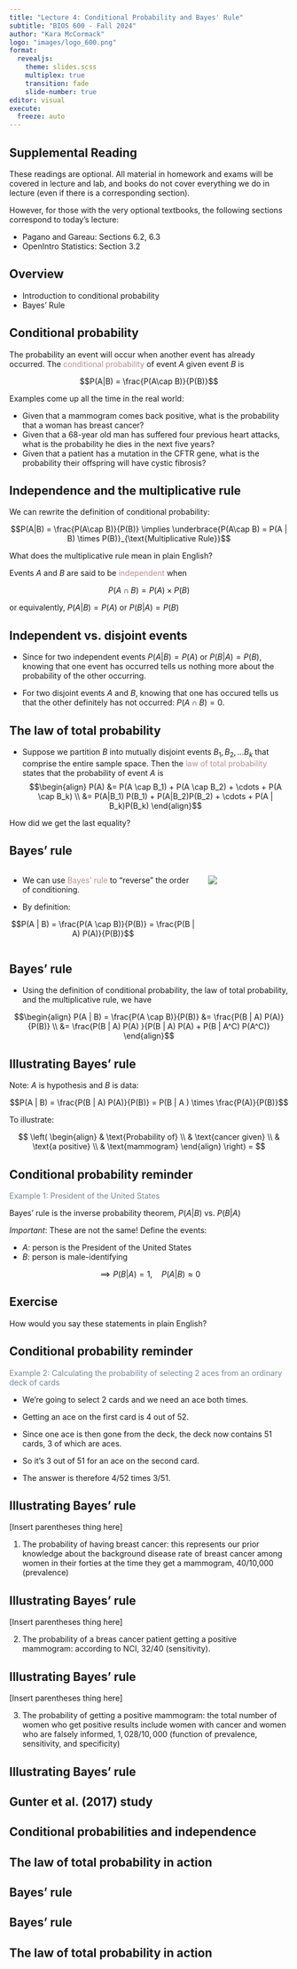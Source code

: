 ```yaml
---
title: "Lecture 4: Conditional Probability and Bayes' Rule"
subtitle: "BIOS 600 - Fall 2024"
author: "Kara McCormack"
logo: "images/logo_600.png"
format: 
  revealjs: 
    theme: slides.scss
    multiplex: true
    transition: fade
    slide-number: true
editor: visual
execute:
  freeze: auto
---
```


## Supplemental Reading

These readings are optional. All material in homework and exams will be covered in lecture and lab, and books do not cover everything we do in lecture (even if there is a corresponding section). 

However, for those with the very optional textbooks, the following sections correspond to today's lecture:

- Pagano and Gareau: Sections 6.2, 6.3
- OpenIntro Statistics: Section 3.2

## Overview

- Introduction to conditional probability
- Bayes' Rule

## Conditional probability

The probability an event will occur when another event has already occurred. The [conditional probability]{style="color: RosyBrown"} of event $A$ given event $B$ is

$$P(A|B) = \frac{P(A\cap B)}{P(B)}$$

Examples come up all the time in the real world:

- Given that a mammogram comes back positive, what is the probability that a woman has breast cancer?
- Given that a 68-year old man has suffered four previous heart attacks, what is the probability he dies in the next five years?
- Given that a patient has a mutation in the CFTR gene, what is the probability their offspring will have cystic fibrosis?

## Independence and the multiplicative rule {.smaller}

We can rewrite the definition of conditional probability:

$$P(A|B) = \frac{P(A\cap B)}{P(B)} \implies  \underbrace{P(A\cap B) = P(A | B) \times P(B)}_{\text{Multiplicative Rule}}$$

What does the multiplicative rule mean in plain English?

Events $A$ and $B$ are said to be [independent]{style="color: RosyBrown"} when 

$$P(A \cap B) = P(A) \times P(B)$$

or equivalently, $P(A|B) = P(A)$ or $P(B|A) = P(B)$

## Independent vs. disjoint events

- Since for two independent events $P(A|B) = P(A)$ or $P(B|A) = P(B)$, knowing that one event has occurred tells us nothing more about the probability of the other occurring. 

- For two disjoint events $A$ and $B$, knowing that one has occured tells us that the other definitely has not occurred: $P(A \cap B) = 0$. 

## The law of total probability

- Suppose we partition $B$ into mutually disjoint events $B_1, B_2, \ldots B_k$ that comprise the entire sample space. Then the [law of total probability]{style="color: RosyBrown"} states that the probability of event $A$ is 
$$\begin{align}
P(A) &= P(A \cap B_1) + P(A \cap B_2) + \cdots + P(A \cap B_k) \\
 &= P(A|B_1) P(B_1) + P(A|B_2)P(B_2) + \cdots + P(A | B_k)P(B_k)
\end{align}$$

How did we get the last equality?

## Bayes' rule

::: columns
::: {.column width="70%"}

- We can use [Bayes' rule]{style="color: RosyBrown"} to "reverse" the order of conditioning. 

- By definition:

$$P(A | B) = \frac{P(A \cap B)}{P(B)} = \frac{P(B | A) P(A)}{P(B)}$$
:::

::: {.column width="30%"}

![](images/lec-4/bayes.png)
:::

:::

## Bayes' rule

- Using the definition of conditional probability, the law of total probability, and the multiplicative rule, we have

$$\begin{align}
P(A | B) = \frac{P(A \cap B)}{P(B)} &= \frac{P(B | A) P(A)}{P(B)} \\
 &= \frac{P(B | A) P(A) }{P(B | A) P(A) + P(B | A^C) P(A^C)}
\end{align}$$

## Illustrating Bayes' rule

Note: $A$ is hypothesis and $B$ is data:

$$P(A | B) =  \frac{P(B | A) P(A)}{P(B)} = P(B | A ) \times \frac{P(A)}{P(B)}$$

To illustrate:

$$
\left( 
\begin{align}
& \text{Probability of} \\
& \text{cancer given} \\
& \text{a positive} \\
& \text{mammogram}
\end{align}
\right) = 
$$


## Conditional probability reminder {.smaller}

[Example 1: President of the United States]{style="color: LightSlateGrey"}

Bayes' rule is the inverse probability theorem, $P(A | B)$ vs. $P(B | A)$

*Important*: These are not the same! Define the events:

- $A$: person is the President of the United States
- $B$: person is male-identifying

$$\implies P(B | A) = 1, \quad P(A | B) \approx 0$$


:::{.callout-caution}

## Exercise

How would you say these statements in plain English?

:::

## Conditional probability reminder {.smaller}

[Example 2: Calculating the probability of selecting 2 aces from an ordinary deck of cards]{style="color: LightSlateGrey"}

- We're going to select 2 cards and we need an ace both times. 

- Getting an ace on the first card is 4 out of 52. 

- Since one ace is then gone from the deck, the deck now contains 51 cards, 3 of which are aces. 

- So it's 3 out of 51 for an ace on the second card. 

- The answer is therefore $4/52$ times $3/51$. 



## Illustrating Bayes' rule {.smaller}

[Insert parentheses thing here]

1. The probability of having breast cancer: this represents our prior knowledge about the background disease rate of breast cancer among women in their forties at the time they get a mammogram, 40/10,000 (prevalence)

## Illustrating Bayes' rule

[Insert parentheses thing here]

2. The probability of a breas cancer patient getting a positive mammogram: according to NCI, 32/40 (sensitivity). 


## Illustrating Bayes' rule

[Insert parentheses thing here]

3. The probability of getting a positive mammogram: the total number of women who get positive results include women with cancer and women who are falsely informed, $1,028/10,000$ (function of prevalence, sensitivity, and specificity)


## Illustrating Bayes' rule



## Gunter et al. (2017) study

## Conditional probabilities and independence

## The law of total probability in action

## Bayes' rule

## Bayes' rule

## The law of total probability in action

